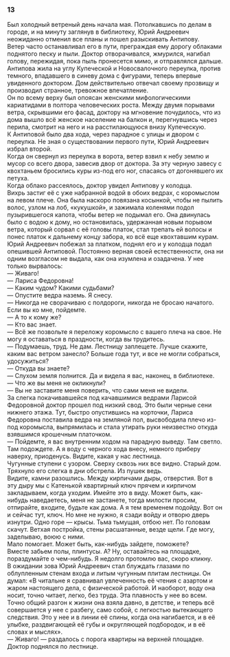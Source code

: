### 13 {-}

Был холодный ветреный день начала мая. Потолкавшись по делам в городе, и на минуту заглянув в библиотеку, Юрий Андреевич неожиданно отменил все планы и пошел разыскивать Антипову.<br/> Ветер часто останавливал его в пути, преграждая ему дорогу облаками поднятого песку и пыли. Доктор отворачивался, жмурился, нагибал голову, пережидая, пока пыль пронесется мимо, и отправлялся дальше.<br/> Антипова жила на углу Купеческой и Новосвалочного переулка, против темного, впадавшего в синеву дома с фигурами, теперь впервые увиденного доктором. Дом действительно отвечал своему прозвищу и производил странное, тревожное впечатление.<br/> Он по всему верху был опоясан женскими мифологическими кариатидами в полтора человеческих роста. Между двумя порывами ветра, скрывшими его фасад, доктору на мгновение почудилось, что из дома вышло всё женское население на балкон и, перегнувшись через перила, смотрит на него и на расстилающуюся внизу Купеческую.<br/> К Антиповой было два хода, через парадное с улицы и двором с переулка. Не зная о существовании первого пути, Юрий Андреевич избрал второй.<br/> Когда он свернул из переулка в ворота, ветер взвил к небу землю и мусор со всего двора, завесив двор от доктора. За эту черную завесу с квохтаньем бросились куры из-под его ног, спасаясь от догонявшего их петуха.<br/> Когда облако рассеялось, доктор увидел Антипову у колодца.<br/> Вихрь застиг её с уже набранной водой в обоих ведрах, с коромыслом на левом плече. Она была наскоро повязана косынкой, чтобы не пылить волос, узлом на лоб, «кукушкой», и зажимала коленями подол пузырившегося капота, чтобы ветер не подымал его. Она двинулась было с водою к дому, но остановилась, удержанная новым порывом ветра, который сорвал с её головы платок, стал трепать ей волосы и понес платок к дальнему концу забора, ко всё еще квохтавшим курам.<br/> Юрий Андреевич побежал за платком, поднял его и у колодца подал опешившей Антиповой. Постоянно верная своей естественности, она ни одним возгласом не выдала, как она изумлена и озадачена. У нее только вырвалось:<br/> — Живаго!<br/> — Лариса Федоровна!<br/> — Каким чудом? Какими судьбами?<br/> — Опустите ведра наземь. Я снесу.<br/> — Никогда не сворачиваю с полдороги, никогда не бросаю начатого. Если вы ко мне, пойдемте.<br/> — А то к кому же?<br/> — Кто вас знает.<br/> — Всё же позвольте я переложу коромысло с вашего плеча на свое. Не могу я оставаться в праздности, когда вы трудитесь.<br/> — Подумаешь, труд. Не дам. Лестницу заплещете. Лучше скажите, каким вас ветром занесло? Больше года тут, и все не могли собраться, удосужиться?<br/> — Откуда вы знаете?<br/> — Слухом земля полнится. Да и видела я вас, наконец, в библиотеке.<br/> — Что же вы меня не окликнули?<br/> — Вы не заставите меня поверить, что сами меня не видели.<br/> За слегка покачивавшейся под качавшимися ведрами Ларисой Федоровной доктор прошел под низкий свод. Это были черные сени нижнего этажа. Тут, быстро опустившись на корточки, Лариса Федоровна поставила ведра на земляной пол, высвободила плечо из-под коромысла, выпрямилась и стала утирать руки неизвестно откуда взявшимся крошечным платочком.<br/> — Пойдемте, я вас внутренним ходом на парадную выведу. Там светло. Там подождете. А я воду с черного хода внесу, немного приберу наверху, приоденусь. Видите, какая у нас лестница.<br/> Чугунные ступени с узором. Сверху сквозь них все видно. Старый дом. Тряхнуло его слегка в дни обстрела. Из пушек ведь.<br/> Видите, камни разошлись. Между кирпичами дыры, отверстия. Вот в эту дыру мы с Катенькой квартирный ключ прячем и кирпичом закладываем, когда уходим. Имейте это в виду. Может быть, как-нибудь наведаетесь, меня не застанете, тогда милости просим, отпирайте, входите, будьте как дома. А я тем временем подойду. Вот он и сейчас тут, ключ. Но мне не нужно, я сзади войду и отворю дверь изнутри. Одно горе — крысы. Тьма тьмущая, отбою нет. По головам скачут. Ветхая постройка, стены расшатанные, везде щели. Где могу, заделываю, воюю с ними.<br/> Мало помогает. Может быть, как-нибудь зайдете, поможете?<br/> Вместе забьем полы, плинтусы. А? Ну, оставайтесь на площадке, пораздумайте о чем-нибудь. Я недолго протомлю вас, скоро кликну.<br/> В ожидании зова Юрий Андреевич стал блуждать глазами по облупленным стенам входа и литым чугунным плитам лестницы. Он думал: «В читальне я сравнивал увлеченность её чтения с азартом и жаром настоящего дела, с физической работой. И наоборот, воду она носит, точно читает, легко, без труда. Эта плавность у нее во всем. Точно общий разгон к жизни она взяла давно, в детстве, и теперь всё совершается у нее с разбегу, само собой, с легкостью вытекающего следствия. Это у нее и в линии её спины, когда она нагибается, и в её улыбке, раздвигающей её губы и округляющей подбородок, и в её словах и мыслях».<br/> — Живаго! — раздалось с порога квартиры на верхней площадке. Доктор поднялся по лестнице.

